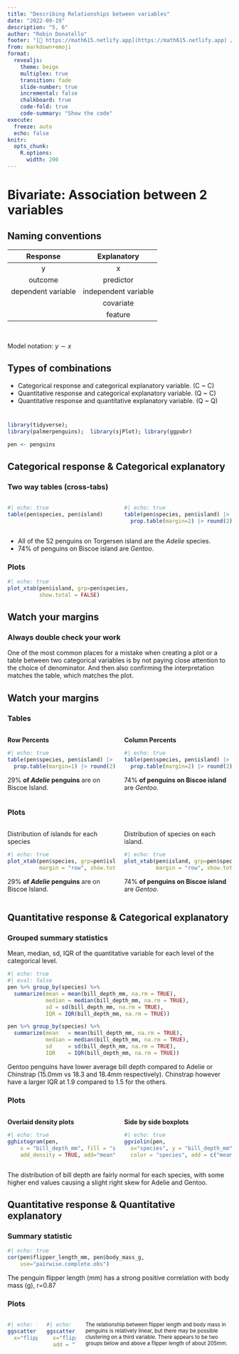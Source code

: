 ```yaml
---
title: "Describing Relationships between variables"
date: "2022-09-19"
description: "5, 6"
author: "Robin Donatello"
footer: "[🔗 https://math615.netlify.app](https://math615.netlify.app) / Describing  Relationships"
from: markdown+emoji
format: 
  revealjs:
    theme: beige
    multiplex: true
    transition: fade
    slide-number: true
    incremental: false 
    chalkboard: true
    code-fold: true
    code-summary: "Show the code"
execute:
  freeze: auto
  echo: false
knitr:
  opts_chunk: 
    R.options:
      width: 200
---
```


# Bivariate: Association between 2 variables

## Naming conventions

|      Response      |     Explanatory      |
|:------------------:|:--------------------:|
|         y          |          x           |
|      outcome       |      predictor       |
| dependent variable | independent variable |
|                    |      covariate       |
|                    |       feature        |

\

Model notation: $y \sim x$

## Types of combinations

-   Categorical response and categorical explanatory variable. (C \~ C)
-   Quantitative response and categorical explanatory variable. (Q \~ C)
-   Quantitative response and quantitative explanatory variable. (Q \~ Q)

#  {background-image="images/penguins.png" background-size="60%"}

```r
library(tidyverse);
library(palmerpenguins);  library(sjPlot); library(ggpubr)

pen <- penguins
```

## Categorical response & Categorical explanatory

::: panel-tabset
### Two way tables (cross-tabs)

::: columns
::: {.column width="50%"}
```r
#| echo: true
table(pen$species, pen$island)
```
:::

::: {.column width="50%"}
```r
#| echo: true
table(pen$species, pen$island) |> 
  prop.table(margin=2) |> round(2)
```
:::
:::

-   All of the 52 penguins on Torgersen island are the *Adelie* species.
-   74% of penguins on Biscoe island are *Gentoo*.

### Plots

```r
#| echo: true
plot_xtab(pen$island, grp=pen$species, 
          show.total = FALSE)
```
:::

## Watch your margins 

:::{.callout-warning}
### Always double check your work 
One of the most common places for a mistake when creating a plot or a table between two categorical variables is by not paying close attention to the choice of denominator. And then also confirming the interpretation matches the table, which matches the plot. 
:::

## Watch your margins {.smaller}

::: panel-tabset
### Tables

::: columns
::: {.column width="50%"}
**Row Percents**

```r
#| echo: true
table(pen$species, pen$island) |> 
  prop.table(margin=1) |> round(2)
```

29% **of *Adelie* penguins** are on Biscoe Island.
:::

::: {.column width="50%"}
**Column Percents**

```r
#| echo: true
table(pen$species, pen$island) |> 
  prop.table(margin=2) |> round(2)
```

74% **of penguins on Biscoe island** are *Gentoo*.
:::
:::

### Plots

::: columns
::: {.column width="50%"}
Distribution of islands for each species

```r
#| echo: true
plot_xtab(pen$species, grp=pen$island, 
          margin = "row", show.total = FALSE)
```

29% **of *Adelie* penguins** are on Biscoe Island.
:::

::: {.column width="50%"}
Distribution of species on each island.

```r
#| echo: true
plot_xtab(pen$island, grp=pen$species, 
          margin = "row", show.total = FALSE)
```

74% **of penguins on Biscoe island** are *Gentoo*.
:::
:::
:::

## Quantitative response & Categorical explanatory {.smaller}

::: panel-tabset
### Grouped summary statistics

Mean, median, sd, IQR of the quantitative variable for each level of the categorical level.

```r
#| echo: true
#| eval: false
pen %>% group_by(species) %>% 
  summarize(mean = mean(bill_depth_mm, na.rm = TRUE), 
            median = median(bill_depth_mm, na.rm = TRUE), 
            sd = sd(bill_depth_mm, na.rm = TRUE), 
            IQR = IQR(bill_depth_mm, na.rm = TRUE))
```

```r
pen %>% group_by(species) %>% 
  summarize(mean   = mean(bill_depth_mm, na.rm = TRUE), 
            median = median(bill_depth_mm, na.rm = TRUE), 
            sd     = sd(bill_depth_mm, na.rm = TRUE), 
            IQR    = IQR(bill_depth_mm, na.rm = TRUE))
```

Gentoo penguins have lower average bill depth compared to Adelie or Chinstrap (15.0mm vs 18.3 and 18.4mm respectively). Chinstrap however have a larger IQR at 1.9 compared to 1.5 for the others.

### Plots

::: columns
::: {.column width="50%"}
**Overlaid density plots**

```r
#| echo: true
gghistogram(pen, 
    x = "bill_depth_mm", fill = "species", 
    add_density = TRUE, add="mean")
```
:::

::: {.column width="50%"}
**Side by side boxplots**

```r
#| echo: true
ggviolin(pen, 
  x="species", y = "bill_depth_mm", 
  color = "species", add = c("mean", "boxplot"))
```
:::
:::

The distribution of bill depth are fairly normal for each species, with some higher end values causing a slight right skew for Adelie and Gentoo.
:::

## Quantitative response & Quantitative explanatory

::: panel-tabset
### Summary statistic

```r
#| echo: true
cor(pen$flipper_length_mm, pen$body_mass_g, 
    use="pairwise.complete.obs")
```

The penguin flipper length (mm) has a strong positive correlation with body mass (g), r=0.87

### Plots

::: columns
::: {.column width="50%"}
```r
#| echo: true
ggscatter(pen, 
  x="flipper_length_mm", y = "body_mass_g")
```
:::

::: {.column width="50%"}
```r
#| echo: true
ggscatter(pen, 
  x="flipper_length_mm", y = "body_mass_g", 
  add = "loess", conf.int = TRUE)
```
:::

<small> The relationship between flipper length and body mass in penguins is relatively linear, but there may be possible clustering on a third variable. There appears to be two groups below and above a flipper length of about 205mm. </small>
:::
:::
